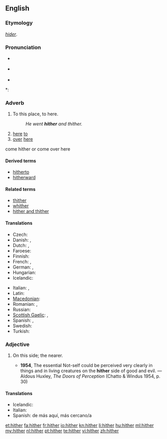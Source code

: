 ==English==

===Etymology===
{{etyl|ang}} ''[[hider]]''.

===Pronunciation===
* {{a|RP}} {{IPA|/ˈhɪðə/}}
* {{a|US}} {{IPA|/ˈhɪðɚ/}}
* {{audio|en-us-hither.ogg|Audio (US)}}

*: {{rhymes|ɪðə(r)}}

===Adverb===
{{en-adv|-}}

# {{context|literary|or|archaic}} To this place, to here.
#: ''He went '''hither''' and thither.''
# [[here]] [[to]]
# [[over]] [[here]]
come hither or come over here

====Derived terms====
* [[hitherto]]
* [[hitherward]]

====Related terms====
* [[thither]]
* [[whither]]
* [[hither and thither]]

====Translations====
{{trans-top| to here }}
* Czech: {{t+|cs|sem}}
* Danish: {{t|da|herhen}}, {{t-|da|hid}}
* Dutch: {{t+|nl|hierheen}}, {{t+|nl|alhier}}
* Faroese: {{t-|fo|higar|xs=Faroese}}
* Finnish: {{t+|fi|tänne}}
* French: {{t+|fr|ici}}, {{t+|fr|çà}}
* German: {{t+|de|hierher}}, {{t+|de|hierhin}}
* Hungarian: {{t+|hu|ide}}
* Icelandic: {{t+|is|hingað}}
{{trans-mid}}
* Italian: {{t+|it|qui}}, {{t+|it|qua}}
* Latin: {{t+|la|huc|alt=hūc}}
* [[Macedonian]]: {{t-|mk|ваму|tr=vámu}}
* Romanian: {{t-|ro|încoace}}, {{t+|ro|aici}}
* Russian: {{t+|ru|сюда|tr=syuda}}
* [[Scottish Gaelic]]: {{t|gd|a-bhos}}, {{t|gd|a-nall}}
* Spanish: {{t+|es|aquí}}, {{t+|es|acá}}
* Swedish: {{t|sv|hit}}
* Turkish: {{t-|tr|buraya}}
{{trans-bottom}}

===Adjective===
{{en-adj|-}}

# {{archaic}} On this side; the nearer.
#* '''1954''', The essential Not-self could be perceived very clearly in things and in living creatures on the '''hither''' side of good and evil. — Aldous Huxley, ''The Doors of Perception'' (Chatto & Windus 1954, p. 30)

====Translations====
* Icelandic: {{t|is|sem er nær}}
* Italian: {{t-|it|citeriore}}
* Spanish: de más aquí, más cercano/a

[[et:hither]]
[[fa:hither]]
[[fr:hither]]
[[io:hither]]
[[kn:hither]]
[[li:hither]]
[[hu:hither]]
[[ml:hither]]
[[my:hither]]
[[nl:hither]]
[[pt:hither]]
[[te:hither]]
[[vi:hither]]
[[zh:hither]]